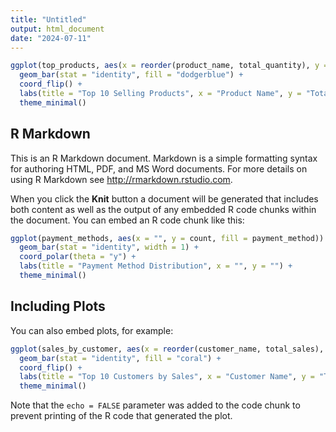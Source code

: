 ---
title: "Untitled"
output: html_document
date: "2024-07-11"
---

```{r}
ggplot(top_products, aes(x = reorder(product_name, total_quantity), y = total_quantity)) +
  geom_bar(stat = "identity", fill = "dodgerblue") +
  coord_flip() +
  labs(title = "Top 10 Selling Products", x = "Product Name", y = "Total Quantity Sold") +
  theme_minimal()
```

## R Markdown

This is an R Markdown document. Markdown is a simple formatting syntax for authoring HTML, PDF, and MS Word documents. For more details on using R Markdown see <http://rmarkdown.rstudio.com>.

When you click the **Knit** button a document will be generated that includes both content as well as the output of any embedded R code chunks within the document. You can embed an R code chunk like this:

```{r}
ggplot(payment_methods, aes(x = "", y = count, fill = payment_method)) +
  geom_bar(stat = "identity", width = 1) +
  coord_polar(theta = "y") +
  labs(title = "Payment Method Distribution", x = "", y = "") +
  theme_minimal()
```

## Including Plots

You can also embed plots, for example:

```{r}
ggplot(sales_by_customer, aes(x = reorder(customer_name, total_sales), y = total_sales)) +
  geom_bar(stat = "identity", fill = "coral") +
  coord_flip() +
  labs(title = "Top 10 Customers by Sales", x = "Customer Name", y = "Total Sales") +
  theme_minimal()
```

Note that the `echo = FALSE` parameter was added to the code chunk to prevent printing of the R code that generated the plot.
